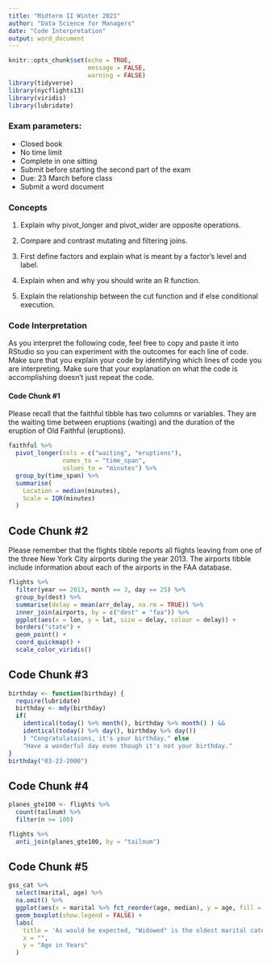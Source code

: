 ```yaml
---
title: "Midterm II Winter 2021"
author: "Data Science for Managers"
date: "Code Interpretation"
output: word_document
---
```


```r
knitr::opts_chunk$set(echo = TRUE,
                      message = FALSE,
                      warning = FALSE)
library(tidyverse)
library(nycflights13)
library(viridis)
library(lubridate)
```

### Exam parameters:

-   Closed book
-   No time limit
-   Complete in one sitting
-   Submit before starting the second part of the exam
-   Due: 23 March before class
-   Submit a word document

### Concepts

1.  Explain why pivot_longer and pivot_wider are opposite operations.

2.  Compare and contrast mutating and filtering joins.

3.  First define factors and explain what is meant by a factor's level and label.

4.  Explain when and why you should write an R function.

5.  Explain the relationship between the cut function and if else conditional execution.

### Code Interpretation

As you interpret the following code, feel free to copy and paste it into RStudio so you can experiment with the outcomes for each line of code. Make sure that you explain your code by identifying which lines of code you are interpreting. Make sure that your explanation on what the code is accomplishing doesn't just repeat the code.

#### Code Chunk \#1

Please recall that the faithful tibble has two columns or variables. They are the waiting time between eruptions (waiting) and the duration of the eruption of Old Faithful (eruptions).

```r
faithful %>% 
  pivot_longer(cols = c("waiting", "eruptions"),
               names_to = "time_span",
               values_to = "minutes") %>% 
  group_by(time_span) %>% 
  summarise(
    Location = median(minutes),
    Scale = IQR(minutes)
  )
```

## Code Chunk \#2

Please remember that the flights tibble reports all flights leaving from one of the three New York City airports during the year 2013. The airports tibble include information about each of the airports in the FAA database.

```r
flights %>%
  filter(year == 2013, month == 3, day == 25) %>%
  group_by(dest) %>%
  summarise(delay = mean(arr_delay, na.rm = TRUE)) %>%
  inner_join(airports, by = c("dest" = "faa")) %>%
  ggplot(aes(x = lon, y = lat, size = delay, colour = delay)) +
  borders("state") +
  geom_point() +
  coord_quickmap() +
  scale_color_viridis()
```

## Code Chunk \#3

```r
birthday <- function(birthday) {
  require(lubridate)
  birthday <- mdy(birthday)
  if(
    identical(today() %>% month(), birthday %>% month() ) &&
    identical(today() %>% day(), birthday %>% day())
    ) "Congratulataions, it's your birthday." else
    "Have a wonderful day even though it's not your birthday."
}
birthday("03-23-2000")
```

## Code Chunk \#4

```r
planes_gte100 <- flights %>% 
  count(tailnum) %>%
  filter(n >= 100)

flights %>%
  anti_join(planes_gte100, by = "tailnum")
```

## Code Chunk \#5

```r
gss_cat %>% 
  select(marital, age) %>% 
  na.omit() %>% 
  ggplot(aes(x = marital %>% fct_reorder(age, median), y = age, fill = marital)) + 
  geom_boxplot(show.legend = FALSE) +
  labs(
    title = 'As would be expected, "Widowed" is the oldest marital category.',
    x = "",
    y = "Age in Years"
  )
```
